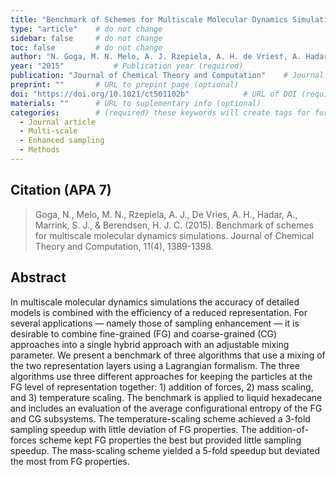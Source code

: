 ```yaml
---
title: "Benchmark of Schemes for Multiscale Molecular Dynamics Simulations"          # Paper title (required)
type: "article"    # do not change
sidebar: false     # do not change
toc: false         # do not change
author: "N. Goga, M. N. Melo, A. J. Rzepiela, A. H. de Vries†, A. Hadar, S. J. Marrink, and H. J. C. Berendsen"         # Paper authors (required)
year: "2015"           # Publication year (required)
publication: "Journal of Chemical Theory and Computation"    # Journal or similar (required)
preprint: ""       # URL to prepint page (optional)  
doi: "https://doi.org/10.1021/ct501102b"            # URL of DOI (required)  
materials: ""      # URL to suplementary info (optional)
categories:        # (required) these keywords will create tags for further filtering. 
  - Journal article
  - Multi-scale
  - Enhanced sampling
  - Methods
---
```


<!-- 
The info below is just an example. 

Both fields are required and they have to be replaced with the respective info for each paper. 

Please notice the `> ` symbol before the citation, it gives it additional styling.  
-->

## Citation (APA 7)      

> Goga, N., Melo, M. N., Rzepiela, A. J., De Vries, A. H., Hadar, A., Marrink, S. J., & Berendsen, H. J. C. (2015). Benchmark of schemes for multiscale molecular dynamics simulations. Journal of Chemical Theory and Computation, 11(4), 1389-1398.

## Abstract

In multiscale molecular dynamics simulations the accuracy of detailed models is combined with the efficiency of a reduced representation. For several applications — namely those of sampling enhancement — it is desirable to combine fine-grained (FG) and coarse-grained (CG) approaches into a single hybrid approach with an adjustable mixing parameter. We present a benchmark of three algorithms that use a mixing of the two representation layers using a Lagrangian formalism. The three algorithms use three different approaches for keeping the particles at the FG level of representation together: 1) addition of forces, 2) mass scaling, and 3) temperature scaling. The benchmark is applied to liquid hexadecane and includes an evaluation of the average configurational entropy of the FG and CG subsystems. The temperature-scaling scheme achieved a 3-fold sampling speedup with little deviation of FG properties. The addition-of-forces scheme kept FG properties the best but provided little sampling speedup. The mass-scaling scheme yielded a 5-fold speedup but deviated the most from FG properties.